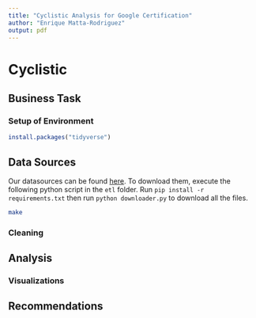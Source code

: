 ```yaml
---
title: "Cyclistic Analysis for Google Certification"
author: "Enrique Matta-Rodriguez"
output: pdf
---
```


# Cyclistic

## Business Task

### Setup of Environment

```r
install.packages("tidyverse")
```

## Data Sources

Our datasources can be found [here](https://divvy-tripdata.s3.amazonaws.com/index.html). To download them, execute the following python script in the `etl` folder. Run `pip install -r requirements.txt` then run `python downloader.py` to download all the files.

```bash
make
```

### Cleaning

## Analysis

### Visualizations

## Recommendations
